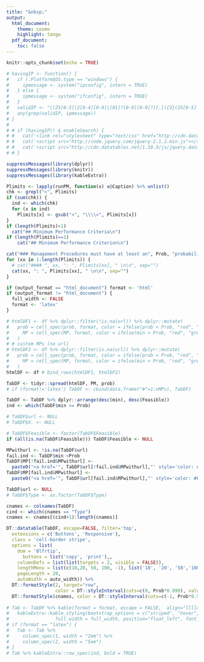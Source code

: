 ```yaml
---
title: "&nbsp;"
output:
  html_document:
    theme: cosmo
    highlight: tango
  pdf_document:
    toc: false
---
```


<meta charset="UTF-8">
<meta name="google" content="notranslate">
<meta http-equiv="Content-Language" content="en">

```r
knitr::opts_chunk$set(echo = TRUE)
```

```r
# havingIP <- function() {
#   if (.Platform$OS.type == "windows") {
#     ipmessage <- system("ipconfig", intern = TRUE)
#   } else {
#     ipmessage <- system("ifconfig", intern = TRUE)
#   }
#   validIP <- "((25[0-5]|2[0-4][0-9]|[01]?[0-9][0-9]?)[.]){3}(25[0-5]|2[0-4][0-9]|[01]?[0-9][0-9]?)"
#   any(grep(validIP, ipmessage))
# }
# 
# # if (havingIP() & enableSearch) {
# #   cat('<link rel="stylesheet" type="text/css" href="http://cdn.datatables.net/1.10.5/css/jquery.dataTables.min.css">')
# #   cat('<script src="http://code.jquery.com/jquery-2.1.2.min.js"></script>')
# #   cat('<script src="http://cdn.datatables.net/1.10.5/js/jquery.dataTables.min.js"></script>')
# # }

```

<!-- <script type="text/javascript"> -->
<!--          $(document).ready(function() { -->
<!--              $("table").DataTable({ -->
<!--                "aLengthMenu": [[50, 75, 100, -1], [50, 75, 100, "All"]], -->
<!--                "iDisplayLength": 50 -->
<!--              }); -->
<!--          } ); -->

<!-- </script> -->

```r
suppressMessages(library(dplyr))
suppressMessages(library(knitr))
suppressMessages(library(kableExtra))

Plimits <- lapply(runPM, function(x) x@Caption) %>% unlist()
chk <- grepl("<", Plimits)
if (sum(chk)) {
  ind <- which(chk)  
  for (x in ind)
    Plimits[x] <- gsub("<", "\\\\<", Plimits[x])
}
if (length(Plimits)>1)
  cat("## Minimum Performance Criteria\n")
if (length(Plimits)==1)
    cat("## Minimum Performance Criterion\n")

cat("### Management Procedures must have at least an", Prob, "probability of meeting all Performance Limits \n")
for (xx in 1:length(Plimits)) {
  # cat("#### ", xx, ": ", Plimits[xx], " \n\n", sep="")
  cat(xx, ": ", Plimits[xx], " \n\n", sep="")
}

```


```r

if (output_format == "html_document") format <- 'html'
if (output_format != "html_document") {
  full_width <- FALSE
  format <- 'latex'
}

# htmlDF1 <- df %>% dplyr::filter(!is.na(url)) %>% dplyr::mutate(
#   prob = cell_spec(prob, format, color = ifelse(prob < Prob, "red", "green")),
#     MP = cell_spec(MP, format, color = ifelse(min < Prob, "red", "green"), link=url)
#   )
# # custom MPs (no url)
# htmlDF2 <- df %>% dplyr::filter(is.na(url)) %>% dplyr::mutate(
#   prob = cell_spec(prob, format, color = ifelse(prob < Prob, "red", "green")),
#     MP = cell_spec(MP, format, color = ifelse(min < Prob, "red", "green"))
#   )
htmlDF <- df # bind_rows(htmlDF1, htmlDF2)

TabDF <- tidyr::spread(htmlDF, PM, prob)
# if (format!='latex') TabDF <- cbind(data.frame("#"=1:nMPs), TabDF)

TabDF <- TabDF %>% dplyr::arrange(desc(min), desc(Feasible))
ind <- which(TabDF$min >= Prob)

# TabDF$url <- NULL
# TabDF$X. <- NULL

# TabDF$Feasible <- factor(TabDF$Feasible)
if (all(is.na(TabDF$Feasible))) TabDF$Feasible <- NULL

MPwithurl <- !is.na(TabDF$url) 
fail.ind <- TabDF$min <Prob 
TabDF$MP[!fail.ind&MPwithurl] <- 
  paste0("<a href='", TabDF$url[!fail.ind&MPwithurl],"' style='color: #008000'>", TabDF$MP[!fail.ind&MPwithurl],"</a>")
TabDF$MP[fail.ind&MPwithurl] <- 
  paste0("<a href='", TabDF$url[fail.ind&MPwithurl],"' style='color: #FF0000'>", TabDF$MP[fail.ind&MPwithurl],"</a>")

TabDF$url <- NULL
# TabDF$Type <- as.factor(TabDF$Type)

cnames <- colnames(TabDF)
cind <- which(cnames == "Type")
cnames <- cnames[(cind+1):length(cnames)]

DT::datatable(TabDF, escape=FALSE, filter='top', 
  extensions = c('Buttons', 'Responsive'), 
  class = 'cell-border stripe', 
  options = list(
    dom = 'Blfrtip',
      buttons = list('copy', 'print'),,
    columnDefs = list(list(targets = 2, visible = FALSE)),
    lengthMenu = list(c(10,20, 50, 100, -1), list('10', '20', '50','100', 'All')),
    pageLength = 20, 
    autoWidth = auto_width)) %>%
  DT::formatStyle(2, target="row", 
                  color = DT::styleInterval(cuts=c(0, Prob*0.999), values=c("black", "red", "green"))) %>%
  DT::formatStyle(cnames, color = DT::styleInterval(cuts=c(-1, Prob*0.999), values=c("black", "red", "green"))) 
  
# Tab <- TabDF %>% kable(format = format, escape = FALSE,  align="llllcccclll") %>%
#   kableExtra::kable_styling(bootstrap_options = c("striped", "hover", "condensed", "responsive"),
#                 full_width = full_width, position="float_left", font_size = font_size)
# if (format == "latex") {
#   Tab <- Tab %>%
#     column_spec(1, width = "2em") %>%
#     column_spec(2, width = "5em")
# }
# Tab %>% kableExtra::row_spec(ind, bold = TRUE)

```






  
